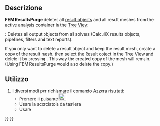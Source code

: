 <languages/>

<div class="mw-translate-fuzzy">
{{Docnav/it|[[FEM_SolverRun/it|Avvia i calcoli con il solutore]]|[[FEM_ResultShow/it|Mostra i risultati]]|[[FEM_Workbench/it|FEM]]|IconL=FEM_RunSolver.png|IconC=Workbench_FEM.svg|IconR=FEM_ShowResult.png}}
</div>

<div class="mw-translate-fuzzy">
{{GuiCommand/it
|Name=FEM ResultsPurge
|Name/it=Azzera risultati
|MenuLocation=Risultati → Azzera risultati
|Workbenches=[[FEM_Workbench/it|FEM]]
|Shortcut={{KEY|R}} {{KEY|P}}
|SeeAlso=[[FEM_tutorial/it|Tutorial FEM]]
}}
</div>

<span id="Description"></span>
==Descrizione==

'''FEM ResultsPurge''' deletes all [[FEM_ResultShow|result objects]] and all result meshes from the active analysis container in the [[Tree_View|Tree View]].

{{VersionPlus|1.1}}: Deletes all output objects from all solvers (CalculiX results objects, pipelines, filters and text reports).

If you only want to delete a result object and keep the result mesh, create a copy of the result mesh, then select the Result object in the Tree View and delete it by pressing {{KEY|Del}}. This way the created copy of the mesh will remain. (Using FEM ResultsPurge would also delete the copy.)

<span id="Usage"></span>
==Utilizzo==

<div class="mw-translate-fuzzy">
# I diversi modi per richiamare il comando Azzera risultati:
#* Premere il pulsante [[Image:FEM_PurgeResults.png|24px]]
#* Usare la scorciatoia da tastiera {{KEY|S}} {{KEY|S}}
#* Usare {{MenuCommand|Risultati → Azzera risultati}}
</div>


<div class="mw-translate-fuzzy">
{{Docnav/it|[[FEM_SolverRun/it|Avvia i calcoli con il solutore]]|[[FEM_ResultShow/it|Mostra i risultati]]|[[FEM_Workbench/it|FEM]]|IconL=FEM_RunSolver.png|IconC=Workbench_FEM.svg|IconR=FEM_ShowResult.png}}
</div>

{{FEM_Tools_navi{{#translation:}}}}
{{Userdocnavi{{#translation:}}}}